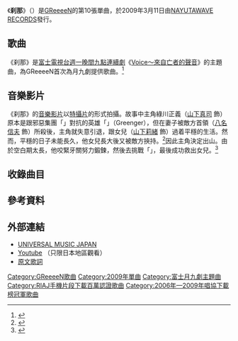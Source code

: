 {{Infobox song
| name       = 刹那
| type       = [[單曲|單曲]]
| cover      = GReeeeN 剎那.jpg
| caption    = 歌中一句歌詞，意即「我們一定都想綻放光芒 找尋過活着的意義」
| artist     = [[GReeeeN|GReeeeN]]
| released   = 2009年3月11日
| genre      = [[J-POP|J-POP]]
| label      = [[環球唱片_(日本)|NAYUTAWAVE RECORDS]]
| certification = * 百萬（手機鈴聲片段，[[日本唱片協會|日本唱片協會]]）<ref>{{ja icon}}{{cite web |url=http://www.riaj.or.jp/data/others/chart/w100720.html |script-title=ja:レコード協会調べ　6月度有料音楽配信認定 ＜略称：6月度認定＞ |publisher=[[日本唱片協會|日本唱片協會]] |date=2010 |accessdate=2012-07-18 |archive-date=2015-09-24 |archive-url=https://web.archive.org/web/20150924091234/http://www.riaj.or.jp/data/others/chart/w100720.html |dead-url=no }}</ref>
| chart_position = * 第4位（[[Oricon公信榜|Oricon]]）<ref name="oricon weekly">{{ja icon}}{{cite web |url=http://www.oricon.co.jp/rank/js/w/2009-03-23/ |script-title=ja:2009年03月09日～2009年03月15日のCDシングル週間ランキング（2009年03月23日付） |publisher=[[Oricon|Oricon]] |date=2009 |accessdate=2012-07-18 |archive-date=2019年7月28日 |archive-url=https://web.archive.org/web/20190728202322/https://www.oricon.co.jp/rank/js/w/2009-03-23/ |dead-url=no }}</ref>
* 第1位（[[RIAJ付費音樂下載榜|RIAJ付費音樂下載榜]]）<ref>{{ja icon}}{{cite web |url=http://www.riaj.or.jp/data/others/chart/w090320_1.html |script-title=ja:レコード協会調べ　2月度有料音楽配信チャート（「着うた（R）」）＜略称：2月度レコ協チャート（「着うた（R）」）＞ |publisher=[[日本唱片協會|日本唱片協會]] |date=2009 |accessdate=2012-07-18 |archive-date=2010-11-29 |archive-url=https://web.archive.org/web/20101129125122/http://www.riaj.or.jp/data/others/chart/w090320_1.html |dead-url=no }}</ref>
* 第4位（[[Japan_Hot_100|Japan Hot 100]]）<ref>{{ja icon}}{{cite web |url=http://www.billboard-japan.com/charts/detail?a=hot100&year=2009&month=03&day=23 |script-title=ja:Billboard Japan Hot 100 2009/03/23 付け |publisher=[[Billboard_JAPAN|Billboard JAPAN]] |date=2009 |accessdate=2012-07-18 |archive-date=2020-10-12 |archive-url=https://web.archive.org/web/20201012142557/http://www.billboard-japan.com/charts/detail?a=hot100&year=2009&month=03&day=23 |dead-url=no }}</ref>
| prev_title = [[步伐|步伐]]
| prev_year  = 2008
| next_title = [[遙遠_(GReeeeN單曲)|遙遠]]
| next_year  = 2009
}}
{{Japanese|japanese=刹那 |kana=せつな |romaji=Setsuna}}
《'''刹那'''》（{{lang-ja|刹那}}）是[[GReeeeN|GReeeeN]]的第10張單曲，於2009年3月11日由[[環球唱片_(日本)|NAYUTAWAVE RECORDS]]發行。

== 歌曲 ==
《刹那》是[[富士電視台|富士電視台]][[富士電視台週一晚間九點連續劇|週一晚間九點連續劇]]《[[Voice～來自亡者的聲音|Voice～來自亡者的聲音]]》的主題曲，為GReeeeN首次為月九劇提供歌曲。<ref>{{ja icon}}{{cite web |url=http://natalie.mu/music/news/11968 |script-title=ja:GReeeeN、新曲で初の月9主題歌にチャレンジ |publisher=[[Natalie_(網站)|Natalie]] |date=2008-12-20 |accessdate=2012-07-18 |archive-date=2016-03-04 |archive-url=https://web.archive.org/web/20160304120112/http://natalie.mu/music/news/11968 |dead-url=no }}</ref>

== 音樂影片 ==
《刹那》的[[音樂影片|音樂影片]]以[[特攝片#狹義的日本特撮影片|特攝片]]的形式拍攝。故事中主角綠川正義（[[山下真司|山下真司]] 飾）原本是跟邪惡集團「{{lang|ja|アーク}}」對抗的英雄「{{lang|ja|ぐりんジャー}}」（Greenger），但在妻子被敵方首領（[[八名信夫|八名信夫]] 飾）所殺後，主角就失意引退，跟女兒（[[山下莉緒|山下莉緒]] 飾）過着平穩的生活。然而，平穩的日子未能長久，他女兒長大後又被敵方挾持。<ref>{{ja icon}}{{cite web |url=http://natalie.mu/music/news/13652 |script-title=ja:GReeeeN「刹那」PVで山下真司がヒーローに挑戦 |publisher=[[Natalie_(網站)|Natalie]] |date=2009-02-23 |accessdate=2012-07-18 |archive-date=2019-07-29 |archive-url=https://web.archive.org/web/20190729215929/https://natalie.mu/music/news/13652 |dead-url=no }}</ref>因此主角決定出山。由於空白期太長，他咬緊牙關努力鍛鍊，然後去挑戰「{{lang|ja|アーク}}」，最後成功救出女兒。<ref>{{ja icon}}{{cite web |url=http://www.oricon.co.jp/news/music/63404/ |script-title=ja:GReeeeN新曲PVで山下真司が特撮ヒーローに！ |publisher=[[Oricon|Oricon]] |date=2009-02-23 |accessdate=2012-07-18 |archive-date=2009-11-14 |archive-url=https://web.archive.org/web/20091114202531/http://www.oricon.co.jp/news/music/63404/ |dead-url=no }}</ref>

== 收錄曲目 ==
{{tracklist
| headline        = CD
| title1          = 刹那
| lyrics1         = GReeeeN
| music1          = [[GReeeeN|GReeeeN]]
| title2          = 雨後（{{lang|ja|アメアガリ}}）
| lyrics2         = GReeeeN
| music2          = GReeeeN
}}
{{Tracklist
| headline = DVD
| collapsed = yes
| title1 = 刹那戰士 {{lang|ja|ぐりんジャー}}（音樂影片[電視未公開版]）
}}

== 參考資料 ==
{{Reflist}}

== 外部連結 ==
* [http://www.universal-music.co.jp/greeeen/products/upch-89050/ UNIVERSAL MUSIC JAPAN] {{Wayback|url=http://www.universal-music.co.jp/greeeen/products/upch-89050/ |date=20190813030629 }}{{ja icon}}
* [http://www.youtube.com/watch?v=2ZJFDhLPLOI Youtube] {{Wayback|url=http://www.youtube.com/watch?v=2ZJFDhLPLOI |date=20200914004301 }}{{ja icon}}（只限日本地區觀看）
* [https://web.archive.org/web/20130624160251/http://listen.jp/store/artword_1174351_73550.htm 原文歌詞]{{ja icon}}

{{GReeeeN}}
{{富士月九劇主題曲2000年代後半部}}
{{2006年至2009年唱協下載榜冠軍|2009年2月}}

{{DEFAULTSORT:Setsuna}}
[[Category:GReeeeN歌曲|Category:GReeeeN歌曲]]
[[Category:2009年單曲|Category:2009年單曲]]
[[Category:富士月九劇主題曲|Category:富士月九劇主題曲]]
[[Category:RIAJ手機片段下載百萬認證歌曲|Category:RIAJ手機片段下載百萬認證歌曲]]
[[Category:2006年—2009年唱協下載榜冠軍歌曲|Category:2006年—2009年唱協下載榜冠軍歌曲]]
